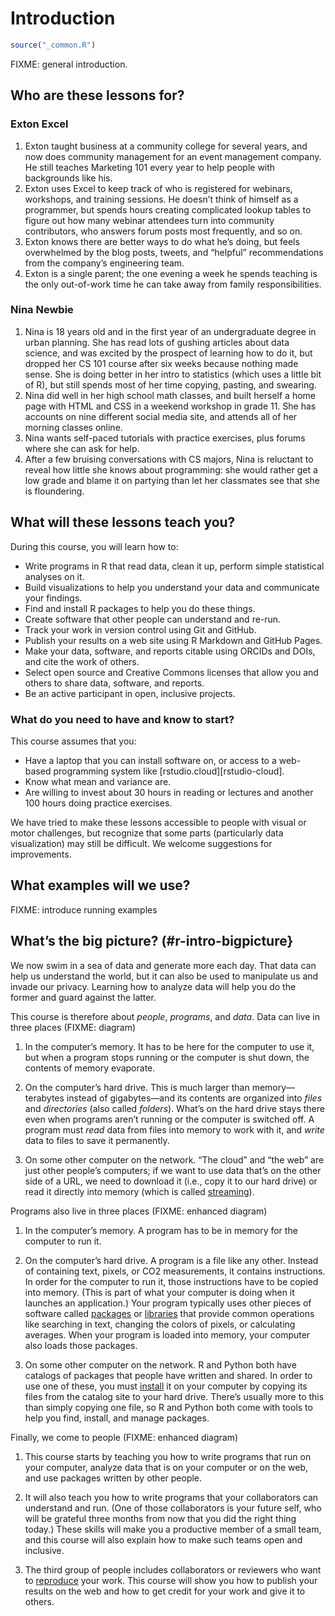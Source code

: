 # Introduction {#r-intro}

```r
source("_common.R")
```

FIXME: general introduction.

## Who are these lessons for? {#r-intro-personas}

### Exton Excel

1.  Exton taught business at a community college for several years,
    and now does community management for an event management company.
    He still teaches Marketing 101 every year to help people with backgrounds like his.
2.  Exton uses Excel to keep track of who is registered for webinars, workshops, and training sessions.
    He doesn't think of himself as a programmer,
    but spends hours creating complicated lookup tables to figure out
    how many webinar attendees turn into community contributors,
    who answers forum posts most frequently,
    and so on.
3.  Exton knows there are better ways to do what he's doing,
    but feels overwhelmed by the blog posts, tweets, and “helpful” recommendations
    from the company's engineering team.
4.  Exton is a single parent;
    the one evening a week he spends teaching is the only out-of-work time
    he can take away from family responsibilities.

### Nina Newbie

1.  Nina is 18 years old and in the first year of an undergraduate degree in urban planning.
    She has read lots of gushing articles about data science,
    and was excited by the prospect of learning how to do it,
    but dropped her CS 101 course after six weeks because nothing made sense.
    She is doing better in her intro to statistics (which uses a little bit of R),
    but still spends most of her time copying, pasting, and swearing.
2.  Nina did well in her high school math classes,
    and built herself a home page with HTML and CSS in a weekend workshop in grade 11.
    She has accounts on nine different social media site,
    and attends all of her morning classes online.
3.  Nina wants self-paced tutorials with practice exercises,
    plus forums where she can ask for help.
4.  After a few bruising conversations with CS majors,
    Nina is reluctant to reveal how little she knows about programming:
    she would rather get a low grade and blame it on partying
    than let her classmates see that she is floundering.

## What will these lessons teach you? {#r-intro-goals}

During this course, you will learn how to:

-   Write programs in R that read data, clean it up, perform simple statistical analyses on it.
-   Build visualizations to help you understand your data and communicate your findings.
-   Find and install R packages to help you do these things.
-   Create software that other people can understand and re-run.
-   Track your work in version control using Git and GitHub.
-   Publish your results on a web site using R Markdown and GitHub Pages.
-   Make your data, software, and reports citable using ORCIDs and DOIs, and cite the work of others.
-   Select open source and Creative Commons licenses that allow you and others to share data, software, and reports.
-   Be an active participant in open, inclusive projects.

### What do you need to have and know to start? {#r-intro-prereq}

This course assumes that you:

-   Have a laptop that you can install software on, or access to a web-based programming system like [rstudio.cloud][rstudio-cloud].
-   Know what mean and variance are.
-   Are willing to invest about 30 hours in reading or lectures and another 100 hours doing practice exercises.

We have tried to make these lessons accessible to people with visual or motor challenges,
but recognize that some parts (particularly data visualization) may still be difficult.
We welcome suggestions for improvements.

## What examples will we use? {#r-intro-example}

FIXME: introduce running examples

## What's the big picture? (#r-intro-bigpicture}

We now swim in a sea of data and generate more each day.
That data can help us understand the world,
but it can also be used to manipulate us and invade our privacy.
Learning how to analyze data will help you do the former
and guard against the latter.

This course is therefore about *people*, *programs*, and *data*.
Data can live in three places (FIXME: diagram)

1.  In the computer's memory.
    It has to be here for the computer to use it,
    but when a program stops running or the computer is shut down,
    the contents of memory evaporate.

2.  On the computer's hard drive.
    This is much larger than memory---terabytes instead of gigabytes---and
    its contents are organized into *files* and *directories* (also called *folders*).
    What's on the hard drive stays there even when programs aren't running or the computer is switched off.
    A program must *read* data from files into memory to work with it,
    and *write* data to files to save it permanently.

3.  On some other computer on the network.
    "The cloud" and "the web" are just other people's computers;
    if we want to use data that's on the other side of a URL,
    we need to download it (i.e., copy it to our hard drive)
    or read it directly into memory (which is called [streaming](glossary.html#streaming-data)).

Programs also live in three places (FIXME: enhanced diagram)

1.  In the computer's memory.
    A program has to be in memory for the computer to run it.

2.  On the computer's hard drive.
    A program is a file like any other.
    Instead of containing text, pixels, or CO2 measurements,
    it contains instructions.
    In order for the computer to run it,
    those instructions have to be copied into memory.
    (This is part of what your computer is doing when it launches an application.)
    Your program typically uses other pieces of software
    called [packages](glossary.html#package) or [libraries](glossary.html#library)
    that provide common operations like searching in text,
    changing the colors of pixels,
    or calculating averages.
    When your program is loaded into memory,
    your computer also loads those packages.

3.  On some other computer on the network.
    R and Python both have catalogs of packages that people have written and shared.
    In order to use one of these,
    you must [install](glossary.html#install) it on your computer
    by copying its files from the catalog site to your hard drive.
    There's usually more to this than simply copying one file,
    so R and Python both come with tools to help you find, install, and manage packages.

Finally, we come to people (FIXME: enhanced diagram)

1.  This course starts by teaching you how to write programs that run on your computer,
    analyze data that is on your computer or on the web,
    and use packages written by other people.

2.  It will also teach you how to write programs that your collaborators can understand and run.
    (One of those collaborators is your future self,
    who will be grateful three months from now that you did the right thing today.)
    These skills will make you a productive member of a small team,
    and this course will also explain how to make such teams open and inclusive.

3.  The third group of people includes collaborators or reviewers
    who want to [reproduce](glossary.html#reproducible-research) your work.
    This course will show you how to publish your results on the web
    and how to get credit for your work and give it to others.

